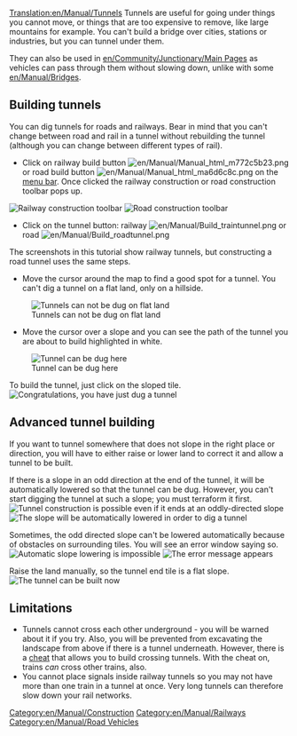 [[Translation:en/Manual/Tunnels]]
{{es/Traducción|origen=Tunnels}}
{{en/Manual/Tutorial/Navigation}}
Tunnels are useful for going under things you cannot move, or things that are too expensive to remove, like large mountains for example. You can't build a bridge over cities, stations or industries, but you can tunnel under them.

They can also be used in [[en/Community/Junctionary/Main Page]]s  as vehicles can pass through them without slowing down, unlike with some [[en/Manual/Bridges]].

==Building tunnels==
You can dig tunnels for roads and railways.  Bear in mind that you can't change between road and rail in a tunnel without rebuilding the tunnel (although you can change between different types of rail).
*Click on railway build button [[File:en/Manual/Manual html m772c5b23.png]] or road build button [[File:en/Manual/Manual html ma6d6c8c.png]] on the [[en/Manual/Game interface|menu bar]]. Once clicked the railway construction or road construction  toolbar pops up.
[[File:en/Manual/Railroad Construction.png|none|frame|Railway construction toolbar]]
[[File:en/Manual/Road constructionnew.png|none|frame|Road construction toolbar]]

*Click on the tunnel button: railway [[File:en/Manual/Build traintunnel.png]] or road [[File:en/Manual/Build roadtunnel.png]]

The screenshots in this tutorial show railway tunnels, but constructing a road tunnel uses the same steps.

*Move the cursor around the map to find a good spot for a tunnel. You can't dig a tunnel on a flat land, only on a hillside.
[[File:en/Manual/Tunnel try.png|none|frame|Tunnels can not be dug on flat land]]

*Move the cursor over a slope and you can see the path of the tunnel you are about to build highlighted in white.
[[File:en/Manual/Tunnel prepare first.png|none|frame|Tunnel can be dug here]]

To build the tunnel, just click on the sloped tile.
[[File:en/Manual/Tunnel built first.png|none|frame|Congratulations, you have just dug a tunnel]]

==Advanced tunnel building==
If you want to tunnel somewhere that does not slope in the right place or direction, you will have to either raise or lower land to correct it and allow a tunnel to be built.

If there is a slope in an odd direction at the end of the tunnel, it will be automatically lowered so that the tunnel can be dug. However, you can't start digging the tunnel at such a slope; you must terraform it first.
[[File:en/Manual/Tunnel prepare second.png|none|frame|Tunnel construction is possible even if it ends at an oddly-directed slope]]
[[File:en/Manual/Tunnel built second.png|none|frame|The slope will be automatically lowered in order to dig a tunnel]]

Sometimes, the odd directed slope can't be lowered automatically because of obstacles on surrounding tiles. You will see an error window saying so. 
[[File:en/Manual/Tunnel terraform third.png|none|frame|Automatic slope lowering is impossible]]
[[File:en/Manual/Tunnel error third.png|none|frame|The error message appears]]

Raise the land manually, so the tunnel end tile is a flat slope.
[[File:en/Manual/Tunnel prepare third.png|none|frame|The tunnel can be built now]]

==Limitations==
* Tunnels cannot cross each other underground - you will be warned about it if you try.  Also, you will be prevented from excavating the landscape from above if there is a tunnel underneath. However, there is a [[en/Archive/Manual/Crossing tunnels|cheat]] that allows you to build crossing tunnels. With the cheat on, trains ''can'' cross other trains, also.
* You cannot place signals inside railway tunnels so you may not have more than one train in a tunnel at once.  Very long tunnels can therefore slow down your rail networks.

[[Category:en/Manual/Construction]]
[[Category:en/Manual/Railways]]
[[Category:en/Manual/Road Vehicles]]